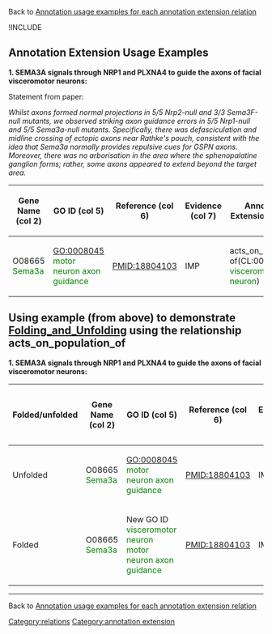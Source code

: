 Back to [http://wiki.geneontology.org/index.php/Annotation_usage_examples_for_each_annotation_extension_relation  Annotation usage examples for each annotation extension relation]

!INCLUDE

==Annotation Extension Usage Examples==

'''1. SEMA3A signals through NRP1 and PLXNA4 to guide the axons of facial visceromotor neurons:'''

Statement from paper:  

''Whilst axons formed normal projections in 5/5 Nrp2-null and 3/3 Sema3F-null mutants, we observed striking axon guidance errors in 5/5 Nrp1-null and 5/5 Sema3a-null mutants. Specifically, there was defasciculation and midline crossing of ectopic axons near Rathke's pouch, consistent with the idea that Sema3a normally provides repulsive cues for GSPN axons. Moreover, there was no arborisation in the area where the sphenopalatine ganglion forms; rather, some axons appeared to extend beyond the target area.''  


{| class="wikitable" border="1"
|-
! Gene Name (col 2)
! GO ID (col 5)
! Reference (col 6)
! Evidence (col 7)
! Annotation Extension (col 16)
|-
| O08665 <span style="color:green">Sema3a</span>
|GO:0008045 <span style="color:green">motor neuron axon guidance</span>
| PMID:18804103
| IMP
| acts_on_population of(CL:0005025 <span style="color:green">visceromotor neuron</span>)

|}

== Using example (from above) to demonstrate [[Folding_and_Unfolding]] using the relationship acts_on_population_of ==

'''1. SEMA3A signals through NRP1 and PLXNA4 to guide the axons of facial visceromotor neurons:'''
{| class="wikitable" border="1"
|-
! Folded/unfolded
! Gene Name (col 2)
! GO ID (col 5)
! Reference (col 6)
! Evidence (col 7)
! Annotation Extension (col 16)
! Parent terms of new folded GO term
|-
| Unfolded
| O08665 <span style="color:green">Sema3a</span>
|GO:0008045 <span style="color:green">motor neuron axon guidance</span>
| PMID:18804103
| IMP
| acts_on_population of(CL:0005025 <span style="color:green">visceromotor neuron</span>)
|
|-
| Folded
| O08665 <span style="color:green">Sema3a</span>
| New GO ID <span style="color:green">visceromotor neuron motor neuron axon guidance</span>
| PMID:18804103
| IMP
|
|is_a GO:0008045 <span style="color:red"> motor neuron axon guidance</span>
|}


----

Back to [http://wiki.geneontology.org/index.php/Annotation_usage_examples_for_each_annotation_extension_relation  Annotation usage examples for each annotation extension relation]

[[Category:relations]]
[[Category:annotation extension]]